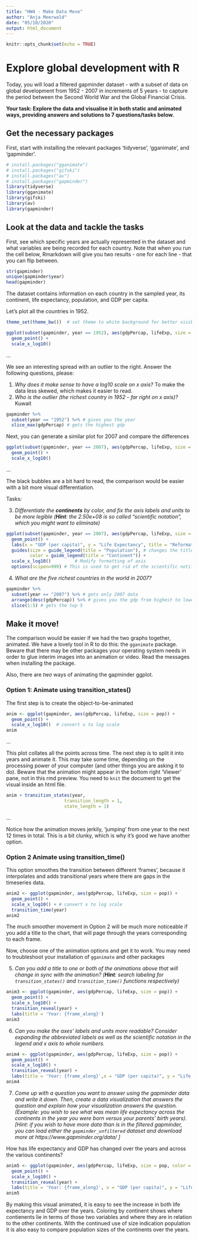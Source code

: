 ```yaml
---
title: "HW4 - Make Data Move"
author: "Anja Meerwald"
date: "05/10/2020"
output: html_document
---
```


```r
knitr::opts_chunk$set(echo = TRUE)
```

#  Explore global development with R
Today, you will load a filtered gapminder dataset -  with a subset of data on global development from 1952 - 2007 in increments of 5 years - to capture the period between the Second World War and the Global Financial Crisis. 

**Your task: Explore the data and visualise it in both static and animated ways, providing answers and solutions to 7 questions/tasks below.**

## Get the necessary packages
First, start with installing the relevant packages 'tidyverse', 'gganimate', and 'gapminder'.

```r
# install.packages("gganimate")
# install.packages("gifski")
# install.packages("av")
# install.packages("gapminder")
library(tidyverse)
library(gganimate)
library(gifski)
library(av)
library(gapminder)
```

## Look at the data and tackle the tasks
First, see which specific years are actually represented in the dataset and what variables are being recorded for each country. Note that when you run the cell below, Rmarkdown will give you two results - one for each line - that you can flip between.
```r
str(gapminder)
unique(gapminder$year)
head(gapminder)
```

The dataset contains information on each country in the sampled year, its continent, life expectancy, population, and GDP per capita.

Let's plot all the countries in 1952.
```r
theme_set(theme_bw())  # set theme to white background for better visibility

ggplot(subset(gapminder, year == 1952), aes(gdpPercap, lifeExp, size = pop)) +
  geom_point() +
  scale_x_log10() 
```

...

We see an interesting spread with an outlier to the right. Answer the following questions, please:


1. *Why does it make sense to have a log10 scale on x axis?*
         To make the data less skewed, which makes it easier to read.  
2. *Who is the outlier (the richest country in 1952 - far right on x axis)?* 
         Kuwait

```r

gapminder %>%
  subset(year == "1952") %>% # gives you the year 
  slice_max(gdpPercap) # gets the highest gdp 
```

Next, you can generate a similar plot for 2007 and compare the differences
```r
ggplot(subset(gapminder, year == 2007), aes(gdpPercap, lifeExp, size = pop)) +
  geom_point() +
  scale_x_log10() 
```

...

The black bubbles are a bit hard to read, the comparison would be easier with a bit more visual differentiation.

Tasks:

3. *Differentiate the **continents** by color, and fix the axis labels and units to be more legible (**Hint**: the 2.50e+08 is so called "scientific notation", which you might want to eliminate)*

```r
ggplot(subset(gapminder, year == 2007), aes(gdpPercap, lifeExp, size = pop, color = continent)) +
  geom_point() +
  labs(x = "GDP (per capita)", y = "Life Expectancy", title = "Reformatted Graph") + # this gives labels to the axes and a title 
  guides(size = guide_legend(title = "Population"), # changes the titles of the legends 
         color = guide_legend(title = "Continent")) +
  scale_x_log10()         # Modify formatting of axis
  options(scipen=999) # This is used to get rid of the scientific notification 
```
4. *What are the five richest countries in the world in 2007?*

```r
gapminder %>%
  subset(year == "2007") %>% # gets only 2007 data 
  arrange(desc(gdpPercap)) %>% # gives you the gdp from highest to lowest 
  slice(1:5) # gets the top 5 
```



##  Make it move!

The comparison would be easier if we had the two graphs together, animated. We have a lovely tool in R to do this: the `gganimate` package. Beware that there may be other packages your operating system needs in order to glue interim images into an animation or video. Read the messages when installing the package.

Also, there are *two* ways of animating the gapminder ggplot.

### Option 1: Animate using transition_states() 

The first step is to create the object-to-be-animated
```r
anim <- ggplot(gapminder, aes(gdpPercap, lifeExp, size = pop)) +
  geom_point() +
  scale_x_log10()  # convert x to log scale
anim
```

...

This plot collates all the points across time. The next step is to split it into years and animate it. This may take some time, depending on the processing power of your computer (and other things you are asking it to do). Beware that the animation might appear in the bottom right 'Viewer' pane, not in this rmd preview. You need to `knit` the document to get the visual inside an html file.

```r
anim + transition_states(year, 
                      transition_length = 1,
                      state_length = 1)

```
...

Notice how the animation moves jerkily, 'jumping' from one year to the next 12 times in total. This is a bit clunky, which is why it's good we have another option. 


### Option 2 Animate using transition_time()
This option smoothes the transition between different 'frames', because it interpolates and adds transitional years where there are gaps in the timeseries data.

```r
anim2 <- ggplot(gapminder, aes(gdpPercap, lifeExp, size = pop)) +
  geom_point() +
  scale_x_log10() + # convert x to log scale
  transition_time(year)
anim2
```

The much smoother movement in Option 2 will be much more noticeable if you add a title to the chart, that will page through the years corresponding to each frame.

Now, choose one of the animation options and get it to work. You may need to troubleshoot your installation of `gganimate` and other packages 


5. *Can you add a title to one or both of the animations above that will change* 
 *in sync with the animation?* *(**Hint**: search labeling for `transition_states()` and `transition_time()` functions respectively)*

```r
anim3 <- ggplot(gapminder, aes(gdpPercap, lifeExp, size = pop)) +
  geom_point() +
  scale_x_log10() + 
  transition_reveal(year) +
  labs(title = 'Year: {frame_along}') 
anim3

```


6. *Can you make the axes' labels and units more readable? Consider expanding the abbreviated labels as well as the scientific notation in the legend and x axis to whole numbers.*

```r
anim4 <- ggplot(gapminder, aes(gdpPercap, lifeExp, size = pop)) +
  geom_point() +
  scale_x_log10() + 
  transition_reveal(year) +
  labs(title = 'Year: {frame_along}',x = "GDP (per capita)", y = "Life Expectancy")
anim4
```

7. *Come up with a question you want to answer using the gapminder data and write it down. Then, create a data visualization that answers the question and explain how your visualization answers the question. (Example: you wish to see what was mean life expectancy across the continents in the year you were born versus your parents' birth years). [Hint: if you wish to have more data than is in the filtered gapminder, you can load either the `gapminder_unfiltered` dataset and download more at https://www.gapminder.org/data/ ]*

How has life expectancy and GDP has changed over the years and across the various continents? 

```r
anim5 <- ggplot(gapminder, aes(gdpPercap, lifeExp, size = pop, color = continent)) +
  geom_point() +
  scale_x_log10() + 
  transition_reveal(year) +
  labs(title = 'Year: {frame_along}', x = "GDP (per capita)", y = "Life Expectancy")
anim5
```

By making this visual animated, it is easy to see the increase in both life expectancy and GDP over the years. Coloring by continent shows where contienents lie in terms of those two variables and where they are in relation to the other continents. With the continued use of size indication population it is also easy to compare population sizes of the continents over the years. 
